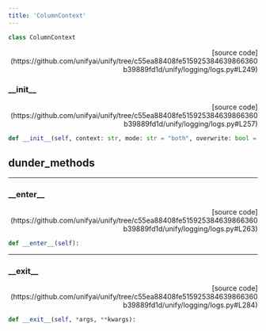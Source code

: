 ```yaml
---
title: 'ColumnContext'
---
```


```python
class ColumnContext
```

<p align="right">[source code](https://github.com/unifyai/unify/tree/c55ea88408fe515925384639866360b39889fd1d/unify/logging/logs.py#L249)</p>



### \_\_init\_\_

<p align="right">[source code](https://github.com/unifyai/unify/tree/c55ea88408fe515925384639866360b39889fd1d/unify/logging/logs.py#L257)</p>

```python
def __init__(self, context: str, mode: str = "both", overwrite: bool = False):
```



## dunder_methods

---

### \_\_enter\_\_

<p align="right">[source code](https://github.com/unifyai/unify/tree/c55ea88408fe515925384639866360b39889fd1d/unify/logging/logs.py#L263)</p>

```python
def __enter__(self):
```



---

### \_\_exit\_\_

<p align="right">[source code](https://github.com/unifyai/unify/tree/c55ea88408fe515925384639866360b39889fd1d/unify/logging/logs.py#L284)</p>

```python
def __exit__(self, *args, **kwargs):
```


